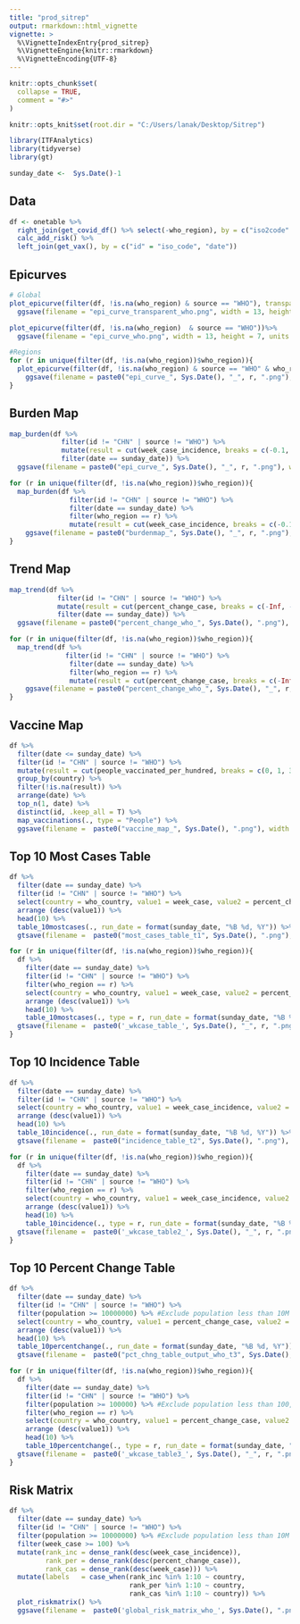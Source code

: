 ```yaml
---
title: "prod_sitrep"
output: rmarkdown::html_vignette
vignette: >
  %\VignetteIndexEntry{prod_sitrep}
  %\VignetteEngine{knitr::rmarkdown}
  %\VignetteEncoding{UTF-8}
---
```


```r
knitr::opts_chunk$set(
  collapse = TRUE,
  comment = "#>"
)
```

```r
knitr::opts_knit$set(root.dir = "C:/Users/lanak/Desktop/Sitrep")

library(ITFAnalytics)
library(tidyverse)
library(gt)

sunday_date <-  Sys.Date()-1
```

## Data

```r
df <- onetable %>%
  right_join(get_covid_df() %>% select(-who_region), by = c("iso2code" = "country_code")) %>%
  calc_add_risk() %>%
  left_join(get_vax(), by = c("id" = "iso_code", "date"))
```
## Epicurves

```r
# Global
plot_epicurve(filter(df, !is.na(who_region) & source == "WHO"), transparent = F) %>%
  ggsave(filename = "epi_curve_transparent_who.png", width = 13, height = 7, units = "in", bg = "transparent")

plot_epicurve(filter(df, !is.na(who_region)  & source == "WHO"))%>%
  ggsave(filename = "epi_curve_who.png", width = 13, height = 7, units = "in")

#Regions
for (r in unique(filter(df, !is.na(who_region))$who_region)){
  plot_epicurve(filter(df, !is.na(who_region) & source == "WHO" & who_region == r), transparent = F) %>%
    ggsave(filename = paste0("epi_curve_", Sys.Date(), "_", r, ".png"), width = 9, height = 2.5, units = "in", bg = "transparent")
}

```

## Burden Map

```r
map_burden(df %>%
             filter(id != "CHN" | source != "WHO") %>%
             mutate(result = cut(week_case_incidence, breaks = c(-0.1, 1, 10, 25, Inf))) %>%
             filter(date == sunday_date)) %>%
  ggsave(filename = paste0("epi_curve_", Sys.Date(), "_", r, ".png"), width = 9, height = 2.5, units = "in", bg = "transparent")

for (r in unique(filter(df, !is.na(who_region))$who_region)){
  map_burden(df %>%
               filter(id != "CHN" | source != "WHO") %>%
               filter(date == sunday_date) %>%
               filter(who_region == r) %>%
               mutate(result = cut(week_case_incidence, breaks = c(-0.1, 1, 10, 25, Inf)))) %>%
    ggsave(filename = paste0("burdenmap_", Sys.Date(), "_", r, ".png"), width = 6, height = 6, units = "in", bg = "white")
}

```
## Trend Map

```r
map_trend(df %>%
            filter(id != "CHN" | source != "WHO") %>%
            mutate(result = cut(percent_change_case, breaks = c(-Inf, -50, 0, 50, 100, 200, Inf))) %>%
            filter(date == sunday_date)) %>%
  ggsave(filename = paste0("percent_change_who_", Sys.Date(), ".png"), width = 7.5, height = 4.2, units = "in", bg = "white")

for (r in unique(filter(df, !is.na(who_region))$who_region)){
  map_trend(df %>%
              filter(id != "CHN" | source != "WHO") %>%
               filter(date == sunday_date) %>%
               filter(who_region == r) %>%
               mutate(result = cut(percent_change_case, breaks = c(-Inf, -50, 0, 50, 100, 200, Inf)))) %>%
    ggsave(filename = paste0("percent_change_who_", Sys.Date(), "_", r, ".png"), width = 6, height = 6, units = "in", bg = "white")
}
```

## Vaccine Map

```r
df %>% 
  filter(date <= sunday_date) %>%
  filter(id != "CHN" | source != "WHO") %>%
  mutate(result = cut(people_vaccinated_per_hundred, breaks = c(0, 1, 3, 10, 30, Inf))) %>%
  group_by(country) %>%
  filter(!is.na(result)) %>%
  arrange(date) %>%
  top_n(1, date) %>%
  distinct(id, .keep_all = T) %>%
  map_vaccinations(., type = "People") %>%
  ggsave(filename =  paste0("vaccine_map_", Sys.Date(), ".png"), width = 7.5, height = 4.2, units = "in", bg = "white")
```


## Top 10 Most Cases Table

```r
df %>%
  filter(date == sunday_date) %>%
  filter(id != "CHN" | source != "WHO") %>%
  select(country = who_country, value1 = week_case, value2 = percent_change_case) %>%
  arrange (desc(value1)) %>%
  head(10) %>%
  table_10mostcases(., run_date = format(sunday_date, "%B %d, %Y")) %>%
  gtsave(filename =  paste0("most_cases_table_t1", Sys.Date(), ".png"), vwidth=650)

for (r in unique(filter(df, !is.na(who_region))$who_region)){
  df %>%
    filter(date == sunday_date) %>%
    filter(id != "CHN" | source != "WHO") %>%
    filter(who_region == r) %>%
    select(country = who_country, value1 = week_case, value2 = percent_change_case) %>%
    arrange (desc(value1)) %>%
    head(10) %>%
    table_10mostcases(., type = r, run_date = format(sunday_date, "%B %d, %Y"))%>%
  gtsave(filename =  paste0('_wkcase_table_', Sys.Date(), "_", r, ".png"), vwidth=650)
}
```

## Top 10 Incidence Table

```r
df %>%
  filter(date == sunday_date) %>%
  filter(id != "CHN" | source != "WHO") %>%
  select(country = who_country, value1 = week_case_incidence, value2 = percent_change_case) %>%
  arrange (desc(value1)) %>%
  head(10) %>%
  table_10incidence(., run_date = format(sunday_date, "%B %d, %Y")) %>%
  gtsave(filename =  paste0("incidence_table_t2", Sys.Date(), ".png"), vwidth=650)

for (r in unique(filter(df, !is.na(who_region))$who_region)){
  df %>%
    filter(date == sunday_date) %>%
    filter(id != "CHN" | source != "WHO") %>%
    filter(who_region == r) %>%
    select(country = who_country, value1 = week_case_incidence, value2 = percent_change_case) %>%
    arrange (desc(value1)) %>%
    head(10) %>%
    table_10incidence(., type = r, run_date = format(sunday_date, "%B %d, %Y"))%>%
  gtsave(filename =  paste0('_wkcase_table2_', Sys.Date(), "_", r, ".png"), vwidth=650)
}
```

## Top 10 Percent Change Table

```r
df %>%
  filter(date == sunday_date) %>%
  filter(id != "CHN" | source != "WHO") %>%
  filter(population >= 10000000) %>% #Exclude population less than 10M
  select(country = who_country, value1 = percent_change_case, value2 = percent_change4_case) %>%
  arrange (desc(value1)) %>%
  head(10) %>%
  table_10percentchange(., run_date = format(sunday_date, "%B %d, %Y")) %>%
  gtsave(filename =  paste0("pct_chng_table_output_who_t3", Sys.Date(), ".png"), vwidth=650)

for (r in unique(filter(df, !is.na(who_region))$who_region)){
  df %>%
    filter(date == sunday_date) %>%
    filter(id != "CHN" | source != "WHO") %>%
    filter(population >= 100000) %>% #Exclude population less than 100,000
    filter(who_region == r) %>%
    select(country = who_country, value1 = percent_change_case, value2 = percent_change4_case) %>%
    arrange (desc(value1)) %>%
    head(10) %>%
    table_10percentchange(., type = r, run_date = format(sunday_date, "%B %d, %Y"))%>%
  gtsave(filename =  paste0('_wkcase_table3_', Sys.Date(), "_", r, ".png"), vwidth=650)
}
```

## Risk Matrix

```r
df %>%
  filter(date == sunday_date) %>%
  filter(id != "CHN" | source != "WHO") %>%
  filter(population >= 10000000) %>% #Exclude population less than 10M
  filter(week_case >= 100) %>%
  mutate(rank_inc = dense_rank(desc(week_case_incidence)),
         rank_per = dense_rank(desc(percent_change_case)),
         rank_cas = dense_rank(desc(week_case))) %>%
  mutate(labels   = case_when(rank_inc %in% 1:10 ~ country,
                              rank_per %in% 1:10 ~ country,
                              rank_cas %in% 1:10 ~ country)) %>%
  plot_riskmatrix() %>%
  ggsave(filename =  paste0('global_risk_matrix_who_', Sys.Date(), ".png"), width = 11, height = 7, units = "in")
           
```

